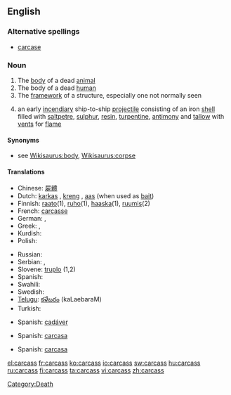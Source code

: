 ==English==

===Alternative spellings===
* [[carcase]]

===Noun===
{{en-noun|es}}
{{rfap}}

# The [[body]] of a dead [[animal]]
# The body of a dead [[human]]
# The [[framework]] of a structure, especially one not normally seen
# {{nautical}} an early [[incendiary]] ship-to-ship [[projectile]] consisting of an iron [[shell]] filled with [[saltpetre]], [[sulphur]], [[resin]], [[turpentine]], [[antimony]] and [[tallow]] with [[vent]]s for [[flame]]

====Synonyms====
* see [[Wikisaurus:body]], [[Wikisaurus:corpse]]

====Translations====
{{trans-top|dead animal}}
* Chinese: [[屍體]]
* Dutch: [[karkas]] {{n}}, [[kreng]] {{n}}, [[aas]] {{n}} (when used as [[bait]])
* Finnish: [[raato]](1), [[ruho]](1), [[haaska]](1), [[ruumis]](2)
* French: [[carcasse]] {{m}}
* German: {{t+|de|Aas}}, {{t-|de|Aase}}
* Greek: {{t|el|κουφάρι|n}}, {{t|el|ψοφίμι|n}}
* Kurdish: {{t+|ku|mirar}}
* Polish: {{t+|pl|ścierwo|n}}
{{trans-mid}}
* Russian: {{t|ru|туша|f|tr=túša|sc=Cyrl}}
* Serbian: {{t-|sr|lešina}}, {{t-|sr|truplo}}
* Slovene: [[truplo]] {{n}} (1,2)
* Spanish: {{t+|es|cadáver}}
* Swahili: {{t|sw|mzoga}}
* Swedish: {{t+|sv|as|n}}
* [[Telugu]]: [[కళేబరం]] (kaLaebaraM)
* Turkish: {{t|tr|leş}}
{{trans-bottom}}

{{trans-top|dead human}}
{{trans-mid}}
* Spanish: [[cadáver]] {{f}}
{{trans-bottom}}

{{trans-top|frame}}
{{trans-mid}}
* Spanish: [[carcasa]] {{f}}
{{trans-bottom}}

{{trans-top|nautical}}
{{trans-mid}}
* Spanish: [[carcasa]] {{f}}
{{trans-bottom}}


[[Category:Death]]

[[el:carcass]]
[[fr:carcass]]
[[ko:carcass]]
[[io:carcass]]
[[sw:carcass]]
[[hu:carcass]]
[[ru:carcass]]
[[fi:carcass]]
[[ta:carcass]]
[[vi:carcass]]
[[zh:carcass]]